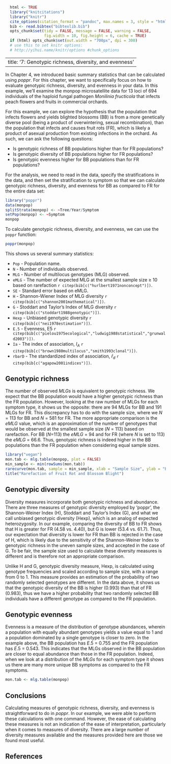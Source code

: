 ```r
  html <- TRUE
  library("knitcitations")
  library("knitr")
  cite_options(citation_format = "pandoc", max.names = 3, style = "html", hyperlink = "to.doc")
  bib <- read.bibtex("bibtexlib.bib")
  opts_chunk$set(tidy = FALSE, message = FALSE, warning = FALSE, 
                 fig.width = 10, fig.height = 6, cache = TRUE)
  if (html) opts_chunk$set(out.width = "700px", dpi = 300)
  # use this to set knitr options: 
  # http://yihui.name/knitr/options #chunk_options
```

---
title: '7: Genotypic richness, diversity, and evenness'
---

In Chapter 4, we introduced basic summary statistics that can be calculated using *poppr*.  For this chapter, we want to specifically focus on how to evaluate genotypic richness, diversity, and evenness in your data.  In this example, we'll examine the monpop microsatellite data for 13 loci of 694 individuals of the haploid fungal pathogen *Monilinia fructicola* that infects peach flowers and fruits in commercial orchards. 

For this example, we can explore the hypothesis that the population that infects flowers and yields blighted blossoms (BB) is from a more genetically diverse pool (being a product of overwintering, sexual recombination), than the population that infects and causes fruit rots (FR), which is likely a product of asexual production from existing infections in the orchard. As such, we can ask the following questions:

* Is genotypic richness of BB populations higher than for FR populations?
* Is genotypic diversity of BB populations higher for FR populations?
* Is genotypic evenness higher for BB populations than for FR populations?

For the analysis, we need to read in the data, specify the stratifications in the data, and then set the stratification to symptom so that we can calculate genotypic richness, diversity, and evenness for BB as compared to FR for the entire data set:

```r
library("poppr")
data(monpop)
splitStrata(monpop) <- ~Tree/Year/Symptom
setPop(monpop) <- ~Symptom
monpop
```

To calculate genotypic richness, diversity, and evenness, we can use the `poppr` function:

```r
poppr(monpop)
```

This shows us several summary statistics:

 - `Pop`  -  Population name.
 - `N` -  Number of individuals observed.
 - `MLG` - Number of multilocus genotypes (MLG) observed.
 - `eMLG` - The number of expected MLG at the smallest sample size ≥ 10 based on rarefaction `r citep(bib[c("hurlbert1971nonconcept")])`.
 - `SE` - Standard error based on eMLG.
 - `H` - Shannon-Wiener Index of MLG diversity `r citep(bib[c("shannon2001mathematical")])`.
 - `G` - Stoddart and Taylor’s Index of MLG diversity  `r citep(bib[c("stoddart1988genotypic")])`.
 - `Hexp` - Unbiased genotypic diversity `r citep(bib[c("nei1978estimation")])`.
 - `E.5` - Evenness, E5 `r citep(bib[c("pielou1975ecological","ludwig1988statistical","grunwald2003")])`.
 - `Ia` - The index of association, $I_A$ `r citep(bib[c("brown1980multilocus","smith1993clonal")])`.
 - `rbarD` - The standardized index of association, $\bar{r}_d$ `r citep(bib[c("agapow2001indices")])`.


Genotypic richness
-----

The number of observed $MLGs$ is equivalent to genotypic richness.  We expect that the BB population would have a higher genotypic richness than the FR population.  However, looking at the raw number of MLGs for each symptom type, it shows us the opposite:  there are 94 MLGs for BB and 191 MLGs for FR.  This discrepancy has to do with the sample size, where we $N$ = 113 for BB and $N$ = 581 for FR.  The more appropriate comparison is the $eMLG$ value, which is an approximation of the number of genotypes that would be observed at the smallest sample size ($N$ = 113) based on rarefaction.  For BB ($N$=113) the $eMLG$ = 94 and for FR (where $N$ is set to 113) the $eMLG$ = 66.6. Thus, genotypic richness is indeed higher in the BB populations than the FR population when considering equal sample sizes.

```r
library("vegan")
mon.tab <- mlg.table(monpop, plot = FALSE)
min_sample <- min(rowSums(mon.tab))
rarecurve(mon.tab, sample = min_sample, xlab = "Sample Size", ylab = "Expected MLGs")
title("Rarefaction of Fruit Rot and Blossom Blight")

```


Genotypic diversity
-----

Diversity measures incorporate both genotypic richness and abundance.  There are three measures of genotypic diversity employed by 'poppr', the Shannon-Weiner Index (H), Stoddart and Taylor's Index (G), and what we call unbiased genotypic diversity (Hexp), which is an analog of expected heterozygosity.  In our example, comparing the diversity of BB to FR shows that H is greater for FR (4.58 vs. 4.40), but G is lower (53.4 vs. 61.7).  Thus, our expectation that diversity is lower for FR than BB is rejected in the case of H, which is likely due to the sensitivity of the Shannon-Weiner Index to genotypic richness in the uneven sample sizes, and accepted in the case of G.  To be fair, the sample size used to calculate these diversity measures is different and is therefore not an appropriate comparison.  


Unlike H and G, genotypic diversity measure, Hexp, is calculated using genotype frequencies and scaled according to sample size, with a range from 0 to 1.  This measure provides an estimation of the probability of two randomly selected genotypes are different.  In the data above, it shows us that the genotypic diversity of the BB is higher (0.993) than that of FR (0.983), thus we have a higher probability that two randomly selected BB individuals have a different genotype as compared to the FR population.

Genotypic evenness
-----

Evenness is a measure of the distribution of genotype abundances, wherein a population with equally abundant genotypes yields a value equal to 1 and a population dominated by a single genotype is closer to zero.  In the example above, the BB population has $E.5$ = 0.755 and the FR population has $E.5$ = 0.543.  This indicates that the MLGs observed in the BB population are closer to equal abundance than those in the FR population.  Indeed, when we look at a distribution of the $MLGs$ for each symptom type it shows us there are many more unique BB symptoms as compared to the FR symptoms.

```r
mon.tab <- mlg.table(monpop)
```


Conclusions
-----

Calculating measures of genotypic richness, diversity, and evenness is straightforward to do in *poppr*.  In our example, we were able to perform these calculations with one command.  However, the ease of calculating these measures is not an indication of the ease of interpretation, particularly when it comes to measures of diversity.  There are a large number of diversity measures available and the measures provided here are those we found most useful.  

References
----------

<!--------->